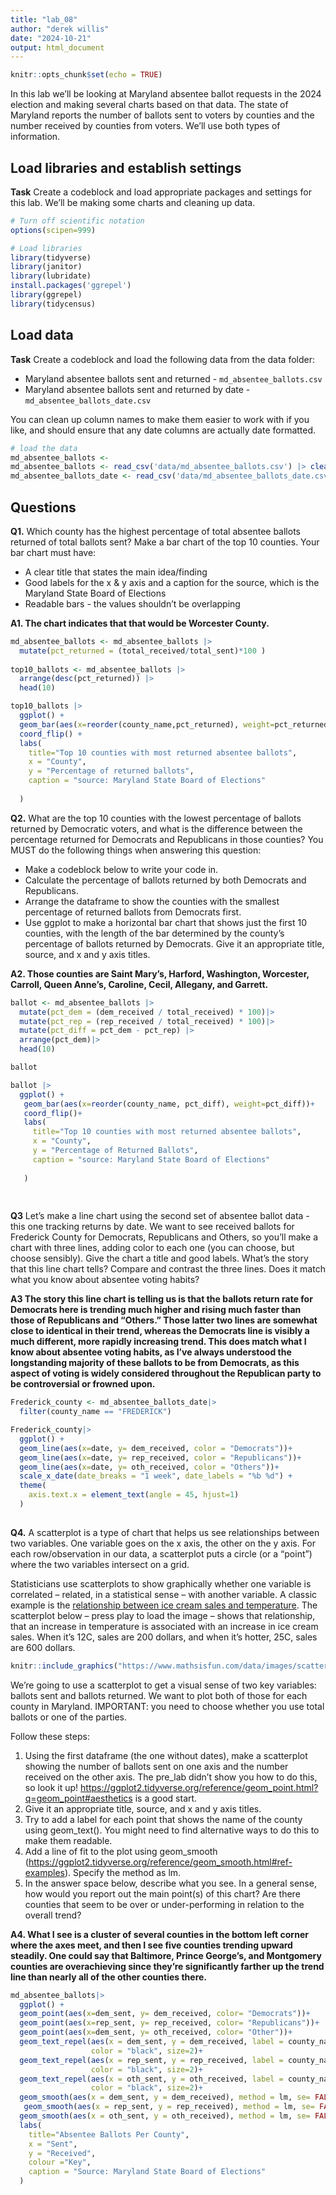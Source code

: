 ```yaml
---
title: "lab_08"
author: "derek willis"
date: "2024-10-21"
output: html_document
---
```


```r
knitr::opts_chunk$set(echo = TRUE)
```

In this lab we'll be looking at Maryland absentee ballot requests in the 2024 election and making several charts based on that data. The state of Maryland reports the number of ballots sent to voters by counties and the number received by counties from voters. We'll use both types of information.

## Load libraries and establish settings

**Task** Create a codeblock and load appropriate packages and settings for this lab. We'll be making some charts and cleaning up data.

```r
# Turn off scientific notation
options(scipen=999)

# Load libraries
library(tidyverse)
library(janitor)
library(lubridate)
install.packages('ggrepel')
library(ggrepel)
library(tidycensus)
```

## Load data

**Task** Create a codeblock and load the following data from the data folder:

-   Maryland absentee ballots sent and returned - `md_absentee_ballots.csv`
-   Maryland absentee ballots sent and returned by date - `md_absentee_ballots_date.csv`

You can clean up column names to make them easier to work with if you like, and should ensure that any date columns are actually date formatted.

```r
# load the data
md_absentee_ballots <-
md_absentee_ballots <- read_csv('data/md_absentee_ballots.csv') |> clean_names()
md_absentee_ballots_date <- read_csv('data/md_absentee_ballots_date.csv') |> clean_names()
```

## Questions

**Q1.** Which county has the highest percentage of total absentee ballots returned of total ballots sent? Make a bar chart of the top 10 counties. Your bar chart must have:

-   A clear title that states the main idea/finding
-   Good labels for the x & y axis and a caption for the source, which is the Maryland State Board of Elections
-   Readable bars - the values shouldn't be overlapping

**A1. The chart indicates that that would be Worcester County.**

```r
md_absentee_ballots <- md_absentee_ballots |> 
  mutate(pct_returned = (total_received/total_sent)*100 )
  
top10_ballots <- md_absentee_ballots |> 
  arrange(desc(pct_returned)) |> 
  head(10)

top10_ballots |>
  ggplot() +
  geom_bar(aes(x=reorder(county_name,pct_returned), weight=pct_returned)) + 
  coord_flip() + 
  labs(
    title="Top 10 counties with most returned absentee ballots",
    x = "County",
    y = "Percentage of returned ballots",
    caption = "source: Maryland State Board of Elections"
    
  )

```

**Q2.** What are the top 10 counties with the lowest percentage of ballots returned by Democratic voters, and what is the difference between the percentage returned for Democrats and Republicans in those counties? You MUST do the following things when answering this question:

-   Make a codeblock below to write your code in.
-   Calculate the percentage of ballots returned by both Democrats and Republicans.
-   Arrange the dataframe to show the counties with the smallest percentage of returned ballots from Democrats first.
-   Use ggplot to make a horizontal bar chart that shows just the first 10 counties, with the length of the bar determined by the county's percentage of ballots returned by Democrats. Give it an appropriate title, source, and x and y axis titles.

**A2. Those counties are Saint Mary's, Harford, Washington, Worcester, Carroll, Queen Anne's, Caroline, Cecil, Allegany, and Garrett.**

```r
ballot <- md_absentee_ballots |>
  mutate(pct_dem = (dem_received / total_received) * 100)|>
  mutate(pct_rep = (rep_received / total_received) * 100)|>
  mutate(pct_diff = pct_dem - pct_rep) |>
  arrange(pct_dem)|>
  head(10)

ballot

ballot |>
  ggplot() +
   geom_bar(aes(x=reorder(county_name, pct_diff), weight=pct_diff))+
   coord_flip()+
   labs(
     title="Top 10 counties with most returned absentee ballots",
     x = "County",
     y = "Percentage of Returned Ballots", 
     caption = "source: Maryland State Board of Elections"
     
   )
  
  

```

**Q3** Let's make a line chart using the second set of absentee ballot data - this one tracking returns by date. We want to see received ballots for Frederick County for Democrats, Republicans and Others, so you'll make a chart with three lines, adding color to each one (you can choose, but choose sensibly). Give the chart a title and good labels. What's the story that this line chart tells? Compare and contrast the three lines. Does it match what you know about absentee voting habits?

**A3 The story this line chart is telling us is that the ballots return rate for Democrats here is trending much higher and rising much faster than those of Republicans and "Others." Those latter two lines are somewhat close to identical in their trend, whereas the Democrats line is visibly a much different, more rapidly increasing trend. This does match what I know about absentee voting habits, as I've always understood the longstanding majority of these ballots to be from Democrats, as this aspect of voting is widely considered throughout the Republican party to be controversial or frowned upon.**

```r
Frederick_county <- md_absentee_ballots_date|>
  filter(county_name == "FREDERICK")

Frederick_county|>
  ggplot() +
  geom_line(aes(x=date, y= dem_received, color = "Democrats"))+
  geom_line(aes(x=date, y= rep_received, color = "Republicans"))+
  geom_line(aes(x=date, y= oth_received, color = "Others"))+
  scale_x_date(date_breaks = "1 week", date_labels = "%b %d") + 
  theme(
    axis.text.x = element_text(angle = 45, hjust=1)
  )
  

```

**Q4.** A scatterplot is a type of chart that helps us see relationships between two variables. One variable goes on the x axis, the other on the y axis. For each row/observation in our data, a scatterplot puts a circle (or a "point") where the two variables intersect on a grid.

Statisticians use scatterplots to show graphically whether one variable is correlated -- related, in a statistical sense -- with another variable. A classic example is the [relationship between ice cream sales and temperature](https://www.mathsisfun.com/data/scatter-xy-plots.html). The scatterplot below -- press play to load the image -- shows that relationship, that an increase in temperature is associated with an increase in ice cream sales. When it's 12C, sales are 200 dollars, and when it's hotter, 25C, sales are 600 dollars.

```r
knitr::include_graphics("https://www.mathsisfun.com/data/images/scatter-ice-cream1.svg")
```

We're going to use a scatterplot to get a visual sense of two key variables: ballots sent and ballots returned. We want to plot both of those for each county in Maryland. IMPORTANT: you need to choose whether you use total ballots or one of the parties.

Follow these steps:

1.  Using the first dataframe (the one without dates), make a scatterplot showing the number of ballots sent on one axis and the number received on the other axis. The pre_lab didn't show you how to do this, so look it up! <https://ggplot2.tidyverse.org/reference/geom_point.html?q=geom_point#aesthetics> is a good start.
2.  Give it an appropriate title, source, and x and y axis titles.
3.  Try to add a label for each point that shows the name of the county using geom_text(). You might need to find alternative ways to do this to make them readable.
4.  Add a line of fit to the plot using geom_smooth (<https://ggplot2.tidyverse.org/reference/geom_smooth.html#ref-examples>). Specify the method as lm.
5.  In the answer space below, describe what you see. In a general sense, how would you report out the main point(s) of this chart? Are there counties that seem to be over or under-performing in relation to the overall trend?

**A4. What I see is a cluster of several counties in the bottom left corner where the axes meet, and then I see five counties trending upward steadily. One could say that Baltimore, Prince George's, and Montgomery counties are overachieving since they're significantly farther up the trend line than nearly all of the other counties there.**

```r
md_absentee_ballots|>
  ggplot() +
  geom_point(aes(x=dem_sent, y= dem_received, color= "Democrats"))+
  geom_point(aes(x=rep_sent, y= rep_received, color= "Republicans"))+
  geom_point(aes(x=dem_sent, y= oth_received, color= "Other"))+
  geom_text_repel(aes(x = dem_sent, y = dem_received, label = county_name),
                  color = "black", size=2)+
  geom_text_repel(aes(x = rep_sent, y = rep_received, label = county_name),
                  color = "black", size=2)+
  geom_text_repel(aes(x = oth_sent, y = oth_received, label = county_name),
                  color = "black", size=2)+
  geom_smooth(aes(x = dem_sent, y = dem_received), method = lm, se= FALSE, color="pink")+
   geom_smooth(aes(x = rep_sent, y = rep_received), method = lm, se= FALSE, color= "blue")+
  geom_smooth(aes(x = oth_sent, y = oth_received), method = lm, se= FALSE, color= "green")+
  labs(
    title="Absentee Ballots Per County",
    x = "Sent", 
    y = "Received",
    colour ="Key",
    caption = "Source: Maryland State Board of Elections"
  )
                  
  
                  
  
```
